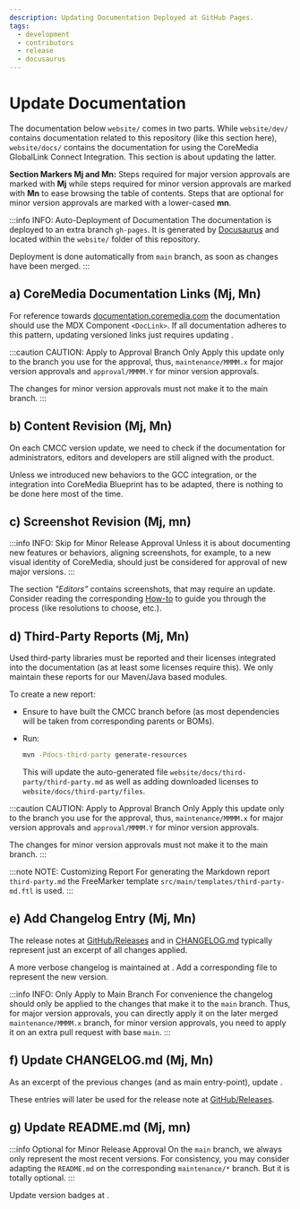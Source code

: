 ```yaml
---
description: Updating Documentation Deployed at GitHub Pages.
tags:
  - development
  - contributors
  - release
  - docusaurus
---
```



# Update Documentation

The documentation below `website/` comes in two parts. While `website/dev/`
contains documentation related to this repository (like this section here),
`website/docs/` contains the documentation for using the
CoreMedia GlobalLink Connect Integration. This section is about updating the
latter.

**Section Markers Mj and Mn:**
Steps required for major version approvals are marked with **Mj** while
steps required for minor version approvals are marked with **Mn** to ease
browsing the table of contents. Steps that are optional for minor
version approvals are marked with a lower-cased **mn**.

:::info INFO: Auto-Deployment of Documentation
The documentation is deployed to an extra branch `gh-pages`. It is generated
by [Docusaurus](https://docusaurus.io/) and located within the `website/`
folder of this repository.

Deployment is done automatically from `main` branch, as soon as changes have
been merged.
:::

## a) CoreMedia Documentation Links (Mj, Mn)

For reference towards
[documentation.coremedia.com](https://documentation.coremedia.com/) the
documentation should use the MDX Component `<DocLink>`. If all documentation
adheres to this pattern, updating versioned links just requires updating
<RepositoryLink path="website/src/ts/context.ts"/>.

:::caution CAUTION: Apply to Approval Branch Only
Apply this update only to the branch you use for the approval, thus,
`maintenance/MMMM.x` for major version approvals and
`approval/MMMM.Y` for minor version approvals.

The changes for minor version approvals must not make it to the main branch.
:::

## b) Content Revision (Mj, Mn)

On each CMCC version update, we need to check if the documentation for
administrators, editors and developers are still aligned with the product.

Unless we introduced new behaviors to the GCC integration, or the integration
into CoreMedia Blueprint has to be adapted, there is nothing to be done here
most of the time.

## c) Screenshot Revision (Mj, mn)

:::info INFO: Skip for Minor Release Approval
Unless it is about documenting new features or behaviors, aligning screenshots,
for example, to a new visual identity of CoreMedia, should just be considered
for approval of new major versions.
:::

The section _"Editors"_ contains screenshots, that may require an update.
Consider reading the corresponding [How-to](../../howto/screenshots.md) to guide
you through the process (like resolutions to choose, etc.).

## d) Third-Party Reports (Mj, Mn)

Used third-party libraries must be reported and their licenses integrated into
the documentation (as at least some licenses require this). We only maintain
these reports for our Maven/Java based modules.

To create a new report:

* Ensure to have built the CMCC branch before (as most dependencies will be
  taken from corresponding parents or BOMs).

* Run:

  ```bash
  mvn -Pdocs-third-party generate-resources
  ```

  This will update the auto-generated file
  `website/docs/third-party/third-party.md` as well as adding downloaded
  licenses to `website/docs/third-party/files`.

:::caution CAUTION: Apply to Approval Branch Only
Apply this update only to the branch you use for the approval, thus,
`maintenance/MMMM.x` for major version approvals and
`approval/MMMM.Y` for minor version approvals.

The changes for minor version approvals must not make it to the main branch.
:::

:::note NOTE: Customizing Report
For generating the Markdown report `third-party.md` the FreeMarker template
`src/main/templates/third-party-md.ftl` is used.
:::

## e) Add Changelog Entry (Mj, Mn)

The release notes at
[GitHub/Releases](https://github.com/CoreMedia/coremedia-globallink-connect-integration/releases)
and in
[CHANGELOG.md](https://github.com/CoreMedia/coremedia-globallink-connect-integration/blob/main/CHANGELOG.md)
typically represent just an excerpt of all changes applied.

A more verbose changelog is maintained at
<RepositoryLink path="website/dev/changelog/"/>.
Add a corresponding file to represent the new version.

:::info INFO: Only Apply to Main Branch
For convenience the changelog should only be applied to the changes that make
it to the `main` branch. Thus, for major version approvals, you can directly
apply it on the later merged `maintenance/MMMM.x` branch, for minor version
approvals, you need to apply it on an extra pull request with base `main`.
:::

## f) Update CHANGELOG.md (Mj, Mn)

As an excerpt of the previous changes (and as main entry-point), update
<RepositoryLink path="CHANGELOG.md"/>.

These entries will later be used for the release note at
[GitHub/Releases](https://github.com/CoreMedia/coremedia-globallink-connect-integration/releases).

## g) Update README.md (Mj, mn)

:::info Optional for Minor Release Approval
On the `main` branch, we always only represent the most recent versions.
For consistency, you may consider adapting the `README.md` on the corresponding
`maintenance/*` branch. But it is totally optional.
:::

Update version badges at
<RepositoryLink path="README.md"/>.
